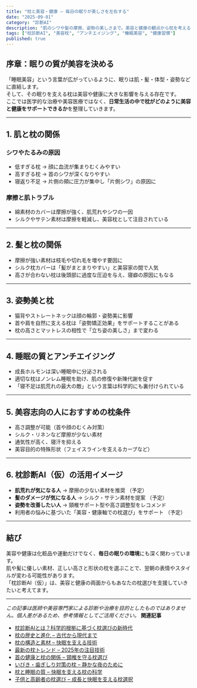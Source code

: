 ```yaml
---
title: "枕と美容・健康 – 毎日の眠りが美しさを左右する"
date: "2025-09-01"
category: "診断AI"
description: "肌のシワや髪の摩擦、姿勢の美しさまで。美容と健康の観点から枕を考えると、毎日の眠りがアンチエイジングの一歩になります。"
tags: ["枕診断AI", "美容枕", "アンチエイジング", "睡眠美容", "健康習慣"]
published: true
---
```


## 序章：眠りの質が美容を決める
「睡眠美容」という言葉が広がっているように、眠りは肌・髪・体型・姿勢などに直結します。  
そして、その眠りを支える枕は美容や健康に大きな影響を与える存在です。  
ここでは医学的な治療や美容医療ではなく、**日常生活の中で枕がどのように美容と健康をサポートできるか**を整理していきます。  

---

## 1. 肌と枕の関係
### シワやたるみの原因
- 低すぎる枕 → 顔に血流が集まりむくみやすい  
- 高すぎる枕 → 首のシワが深くなりやすい  
- 寝返り不足 → 片側の頬に圧力が集中し「片側シワ」の原因に  

### 摩擦と肌トラブル
- 綿素材のカバーは摩擦が強く、肌荒れやシワの一因  
- シルクやサテン素材は摩擦を軽減し、美容枕として注目されている  

---

## 2. 髪と枕の関係
- 摩擦が強い素材は枝毛や切れ毛を増やす要因に  
- シルク枕カバーは「髪がまとまりやすい」と美容家の間で人気  
- 高さが合わない枕は後頭部に過度な圧迫を与え、寝癖の原因にもなる  

---

## 3. 姿勢美と枕
- 猫背やストレートネックは顔の輪郭・姿勢美に影響  
- 首や肩を自然に支える枕は「姿勢矯正効果」をサポートすることがある  
- 枕の高さとマットレスの相性で「立ち姿の美しさ」まで変わる  

---

## 4. 睡眠の質とアンチエイジング
- 成長ホルモンは深い睡眠中に分泌される  
- 適切な枕はノンレム睡眠を助け、肌の修復や新陳代謝を促す  
- 「寝不足は肌荒れの最大の敵」という言葉は科学的にも裏付けられている  

---

## 5. 美容志向の人におすすめの枕条件
- 高さ調整が可能（首や顔のむくみ対策）  
- シルク・リネンなど摩擦が少ない素材  
- 通気性が高く、寝汗を抑える  
- 美容目的の特殊形状（フェイスラインを支えるカーブなど）  

---

## 6. 枕診断AI（仮）の活用イメージ
- **肌荒れが気になる人** → 摩擦の少ない素材を推奨 （予定） 
- **髪のダメージが気になる人** → シルク・サテン素材を提案 （予定） 
- **姿勢を改善したい人** → 頸椎サポート型や高さ調整型をレコメンド  
- 利用者の悩みに基づいた「美容・健康軸での枕選び」をサポート （予定） 

---

## 結び
美容や健康は化粧品や運動だけでなく、**毎日の眠りの環境**にも深く関わっています。  
肌や髪に優しい素材、正しい高さと形状の枕を選ぶことで、翌朝の表情やスタイルが変わる可能性があります。  
「枕診断AI（仮）」は、美容と健康の両面からもあなたの枕選びを支援していきたいと考えてます。  

---
*この記事は医師や美容専門家による診断や治療を目的としたものではありません。個人差があるため、参考情報としてご活用ください。*
**関連記事**
- [枕診断AIとは？科学的根拠に基づく枕選びの新時代](/diagnostic-ai/makura/01-intro)
- [枕の歴史と進化 – 古代から現代まで](/diagnostic-ai/makura/02-history)
- [枕の構造と素材 – 快眠を支える技術](/diagnostic-ai/makura/03-anatomy)
- [最新の枕トレンド – 2025年の注目技術](/diagnostic-ai/makura/04-trends)
- [首の健康と枕の関係 – 頸椎を守る枕選び](/diagnostic-ai/makura/05-neck-health)
- [いびき・歯ぎしり対策の枕 – 静かな夜のために](/diagnostic-ai/makura/06-snoring-grinding)
- [枕と睡眠の質 – 快眠を支える枕の科学](/diagnostic-ai/makura/07-sleep-quality)
- [子供と高齢者の枕選び – 成長と快眠を支える枕選択](/diagnostic-ai/makura/08-children-seniors)
